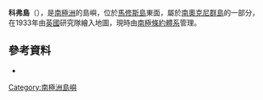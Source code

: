 {{Coord|60|45|S|45|8|W|source:GNIS|display=title}}

'''科弗島'''（{{lang-en|Coffer Island}}），是[[南極洲|南極洲]]的島嶼，位於[[馬修斯島|馬修斯島]]東面，屬於[[南奧克尼群島|南奧克尼群島]]的一部分，在1933年由[[英國|英國]]研究隊繪入地圖，現時由[[南極條約體系|南極條約體系]]管理。

==參考資料==
* {{usgs-gazetteer|id=2932}}

{{Antarctica-geo-stub}}
[[Category:南極洲島嶼|Category:南極洲島嶼]]